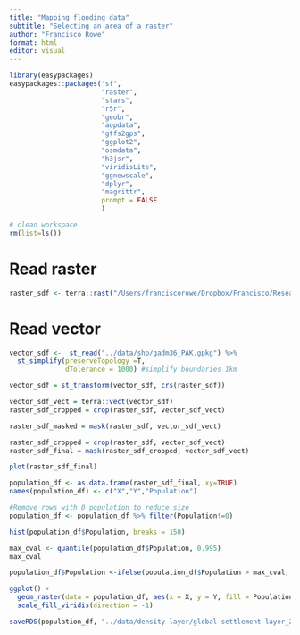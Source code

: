 ```yaml
---
title: "Mapping flooding data"
subtitle: "Selecting an area of a raster"
author: "Francisco Rowe"
format: html
editor: visual
---
```


```r
library(easypackages)
easypackages::packages("sf",
                       "raster",
                       "stars",
                       "r5r",
                       "geobr",
                       "aopdata",
                       "gtfs2gps",
                       "ggplot2",
                       "osmdata",
                       "h3jsr",
                       "viridisLite",
                       "ggnewscale",
                       "dplyr",
                       "magrittr",
                       prompt = FALSE
                       )
```

```r
# clean workspace
rm(list=ls())
```

# Read raster

```r
raster_sdf <- terra::rast("/Users/franciscorowe/Dropbox/Francisco/Research/in_progress/ukraine_refugees/data/GHS_POP_E2020_GLOBE_R2022A_54009_1000_V1_0/GHS_POP_E2020_GLOBE_R2022A_54009_1000_V1_0.tif")
```

# Read vector

```r
vector_sdf <-  st_read("../data/shp/gadm36_PAK.gpkg") %>% 
  st_simplify(preserveTopology =T,
              dTolerance = 1000) #simplify boundaries 1km

```

```r
vector_sdf = st_transform(vector_sdf, crs(raster_sdf))
```

```r
vector_sdf_vect = terra::vect(vector_sdf)
raster_sdf_cropped = crop(raster_sdf, vector_sdf_vect)
```

```r
raster_sdf_masked = mask(raster_sdf, vector_sdf_vect)
```

```r
raster_sdf_cropped = crop(raster_sdf, vector_sdf_vect)
raster_sdf_final = mask(raster_sdf_cropped, vector_sdf_vect)
```

```r
plot(raster_sdf_final)
```

```r
population_df <- as.data.frame(raster_sdf_final, xy=TRUE)
names(population_df) <- c("X","Y","Population")
```

```r
#Remove rows with 0 population to reduce size
population_df <- population_df %>% filter(Population!=0)
```

```r
hist(population_df$Population, breaks = 150)
```

```r
max_cval <- quantile(population_df$Population, 0.995)
max_cval
```
```r
population_df$Population <-ifelse(population_df$Population > max_cval, max_cval, population_df$Population)
```

```r
ggplot() +  
  geom_raster(data = population_df, aes(x = X, y = Y, fill = Population), alpha=0.8) +
  scale_fill_viridis(direction = -1)
```

```r
saveRDS(population_df, "../data/density-layer/global-settlement-layer_2020_adjusted.rds")
```




